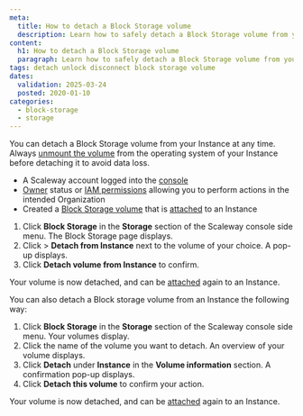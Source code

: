 ```yaml
---
meta:
  title: How to detach a Block Storage volume
  description: Learn how to safely detach a Block Storage volume from your Scaleway Instance.
content:
  h1: How to detach a Block Storage volume
  paragraph: Learn how to safely detach a Block Storage volume from your Scaleway Instance.
tags: detach unlock disconnect block storage volume
dates:
  validation: 2025-03-24
  posted: 2020-01-10
categories:
  - block-storage
  - storage
---
```



You can detach a Block Storage volume from your Instance at any time. 
<Message type="important">
 Always [unmount the volume](/block-storage/api-cli/unmounting-a-volume/) from the operating system of your Instance before detaching it to avoid data loss.
</Message>
<Requirements />

- A Scaleway account logged into the [console](https://console.scaleway.com)
- [Owner](/iam/concepts/#owner) status or [IAM permissions](/iam/concepts/#permission) allowing you to perform actions in the intended Organization
- Created a [Block Storage volume](/block-storage/how-to/create-a-volume/) that is [attached](/block-storage/how-to/attach-a-volume/) to an Instance

1. Click **Block Storage** in the **Storage** section of the Scaleway console side menu. The Block Storage page displays.
2. Click <Icon name="more" /> > **Detach from Instance** next to the volume of your choice. A pop-up displays.
3. Click **Detach volume from Instance** to confirm.

Your volume is now detached, and can be [attached](/block-storage/how-to/attach-a-volume/) again to an Instance.

You can also detach a Block storage volume from an Instance the following way:

1. Click **Block Storage** in the **Storage** section of the Scaleway console side menu. Your volumes display.
2. Click the name of the volume you want to detach. An overview of your volume displays.
3. Click **Detach** under **Instance** in the **Volume information** section. A confirmation pop-up displays.
5. Click **Detach this volume** to confirm your action.

Your volume is now detached, and can be [attached](/block-storage/how-to/attach-a-volume/) again to an Instance.